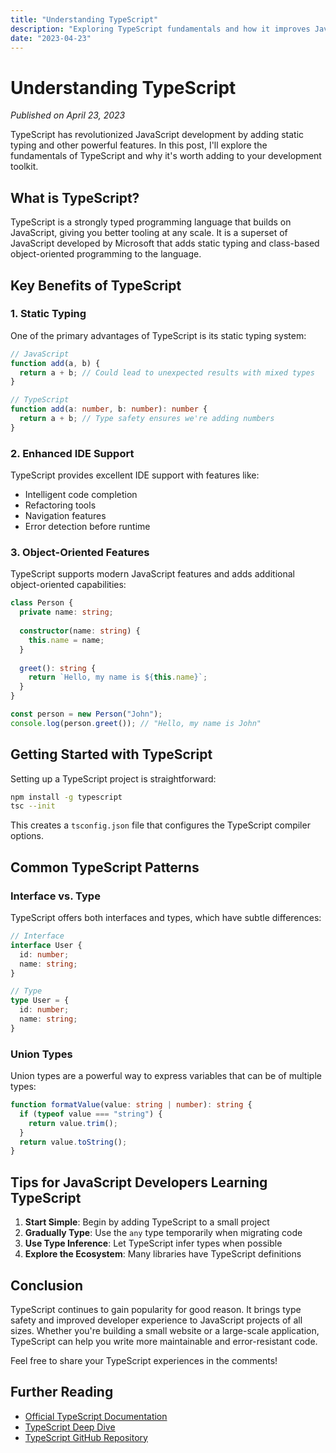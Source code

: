 ```yaml
---
title: "Understanding TypeScript"
description: "Exploring TypeScript fundamentals and how it improves JavaScript development with static typing"
date: "2023-04-23"
---
```


# Understanding TypeScript

*Published on April 23, 2023*

TypeScript has revolutionized JavaScript development by adding static typing and other powerful features. In this post, I'll explore the fundamentals of TypeScript and why it's worth adding to your development toolkit.

## What is TypeScript?

TypeScript is a strongly typed programming language that builds on JavaScript, giving you better tooling at any scale. It is a superset of JavaScript developed by Microsoft that adds static typing and class-based object-oriented programming to the language.

## Key Benefits of TypeScript

### 1. Static Typing

One of the primary advantages of TypeScript is its static typing system:

```typescript
// JavaScript
function add(a, b) {
  return a + b; // Could lead to unexpected results with mixed types
}

// TypeScript
function add(a: number, b: number): number {
  return a + b; // Type safety ensures we're adding numbers
}
```

### 2. Enhanced IDE Support

TypeScript provides excellent IDE support with features like:

- Intelligent code completion
- Refactoring tools
- Navigation features
- Error detection before runtime

### 3. Object-Oriented Features

TypeScript supports modern JavaScript features and adds additional object-oriented capabilities:

```typescript
class Person {
  private name: string;
  
  constructor(name: string) {
    this.name = name;
  }
  
  greet(): string {
    return `Hello, my name is ${this.name}`;
  }
}

const person = new Person("John");
console.log(person.greet()); // "Hello, my name is John"
```

## Getting Started with TypeScript

Setting up a TypeScript project is straightforward:

```bash
npm install -g typescript
tsc --init
```

This creates a `tsconfig.json` file that configures the TypeScript compiler options.

## Common TypeScript Patterns

### Interface vs. Type

TypeScript offers both interfaces and types, which have subtle differences:

```typescript
// Interface
interface User {
  id: number;
  name: string;
}

// Type
type User = {
  id: number;
  name: string;
}
```

### Union Types

Union types are a powerful way to express variables that can be of multiple types:

```typescript
function formatValue(value: string | number): string {
  if (typeof value === "string") {
    return value.trim();
  } 
  return value.toString();
}
```

## Tips for JavaScript Developers Learning TypeScript

1. **Start Simple**: Begin by adding TypeScript to a small project
2. **Gradually Type**: Use the `any` type temporarily when migrating code
3. **Use Type Inference**: Let TypeScript infer types when possible
4. **Explore the Ecosystem**: Many libraries have TypeScript definitions

## Conclusion

TypeScript continues to gain popularity for good reason. It brings type safety and improved developer experience to JavaScript projects of all sizes. Whether you're building a small website or a large-scale application, TypeScript can help you write more maintainable and error-resistant code.

Feel free to share your TypeScript experiences in the comments!

## Further Reading

- [Official TypeScript Documentation](https://www.typescriptlang.org/docs/)
- [TypeScript Deep Dive](https://basarat.gitbook.io/typescript/)
- [TypeScript GitHub Repository](https://github.com/microsoft/TypeScript) 
